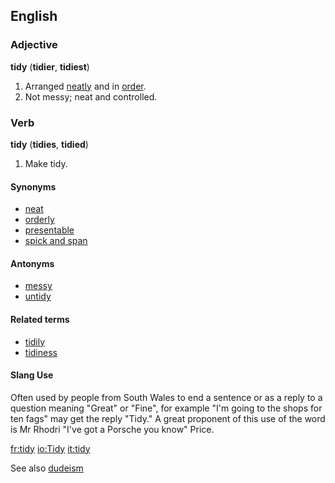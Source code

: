 ==English==

===Adjective===
'''tidy''' ('''tidier''', '''tidiest''')
# Arranged [[neatly]] and in [[order]].
# Not messy; neat and controlled.

===Verb===
'''tidy''' ('''tidies''', '''tidied''')
# Make tidy.

====Synonyms====
*[[neat]]
*[[orderly]]
*[[presentable]]
*[[spick and span]]

====Antonyms====
*[[messy]]
*[[untidy]]

====Related terms====
*[[tidily]]
*[[tidiness]]

====Slang Use====
Often used by people from South Wales to end a sentence or as a reply to a question meaning "Great" or "Fine", for example "I'm going to the shops for ten fags" may get the reply "Tidy." A great proponent of this use of the word is Mr Rhodri "I've got a Porsche you know" Price.

[[fr:tidy]]
[[io:Tidy]]
[[it:tidy]]

See also [[dudeism]]